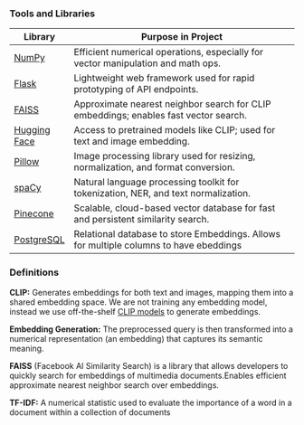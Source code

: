### Tools and Libraries
| Library       | Purpose in Project                                                                 |
|---------------|--------------------------------------------------------------------------------------|
| [NumPy](https://numpy.org/)  | Efficient numerical operations, especially for vector manipulation and math ops.    |
| [Flask](https://flask.palletsprojects.com/en/stable/)| Lightweight web framework used for rapid prototyping of API endpoints.              |
| [FAISS](https://github.com/facebookresearch/faiss) | Approximate nearest neighbor search for CLIP embeddings; enables fast vector search.|
| [Hugging Face](https://huggingface.co/)  | Access to pretrained models like CLIP; used for text and image embedding.           |
| [Pillow](https://pillow.readthedocs.io/en/stable/) | Image processing library used for resizing, normalization, and format conversion.   |
| [spaCy](https://spacy.io/)   | Natural language processing toolkit for tokenization, NER, and text normalization.  |
| [Pinecone](https://www.pinecone.io/)      | Scalable, cloud-based vector database for fast and persistent similarity search.    |
| [PostgreSQL](https://www.postgresql.org/)    | Relational database to store Embeddings. Allows for multiple columns to have ebeddings|


### Definitions
**CLIP:** Generates embeddings for both text and images, mapping them into a shared embedding space. We are not training any embedding model, instead we use off-the-shelf [CLIP models](https://huggingface.co/docs/transformers/en/model_doc/clip) to generate embeddings.

**Embedding Generation:** The preprocessed query is then transformed into a numerical representation (an embedding) that captures its semantic meaning.

**FAISS** (Facebook AI Similarity Search) is a library that allows developers to quickly search for embeddings of multimedia documents.Enables efficient approximate nearest neighbor search over embeddings.

**TF-IDF:** A numerical statistic used to evaluate the importance of a word in a document within a collection of documents
